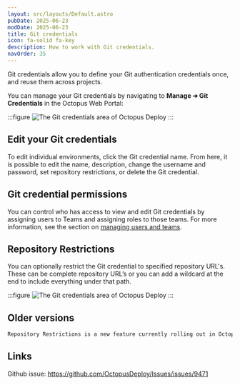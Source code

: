 ```yaml
---
layout: src/layouts/Default.astro
pubDate: 2025-06-23
modDate: 2025-06-23
title: Git credentials
icon: fa-solid fa-key
description: How to work with Git credentials.
navOrder: 35
---
```


Git credentials allow you to define your Git authentication credentials once, and reuse them across projects.

You can manage your Git credentials by navigating to **Manage ➜ Git Credentials** in the Octopus Web Portal:

:::figure
![The Git credentials area of Octopus Deploy](/docs/infrastructure/git-credentials/images/git-credentials.png)
:::

## Edit your Git credentials

To edit individual environments, click the Git credential name. From here, it is possible to edit the name, description, change the username and password, set repository restrictions, or delete the Git credential.

## Git credential permissions

You can control who has access to view and edit Git credentials by assigning users to Teams and assigning roles to those teams. For more information, see the section on [managing users and teams](/docs/security/users-and-teams).

## Repository Restrictions

You can optionally restrict the Git credential to specified repository URL's. These can be complete repository URL’s or you can add a wildcard at the end to include everything under that path.

:::figure
![The Git credentials area of Octopus Deploy](/docs/infrastructure/git-credentials/images/git-credential-details.png)
:::

## Older versions

```markdown
Repository Restrictions is a new feature currently rolling out in Octopus Cloud. This property will be missing in versions earlier than 2025.3.
```

## Links

Github issue: https://github.com/OctopusDeploy/Issues/issues/9471
